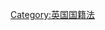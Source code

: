 {{sidebar
| name = 英国国籍和国籍法
| style = border-color:grey;
| title = 英国国籍和国籍法
| image = [[File:Flag of the United Kingdom.svg|40px]]
| headingstyle = background: #E9E9E9;
| class = plainlist

| heading1 = 概述 
| content1 =
* [[英國國籍法]]（{{Link-en|英国国籍法历史|History of British nationality law|历史}}）

| heading2 = [[英國國民]]的种类
| content2 =
* [[英国公民]]
* [[英籍人士]]
* [[英國海外領土公民]]
* [[英國國民（海外）]]
* [[英國海外公民]]
* [[受英國保護人士]]

| heading3 = 参见
| content3 =
* [[英聯邦公民]]
* [[英国护照]]
* [[英國國民（海外）護照]]
* [[英国居留权]]
* [[无限期居留]]
* {{Link-en|本土人身份|Belonger status}}

| heading4 = 国籍法与前殖民地
| content4 = {{hlist|{{Link-en|英国国籍法与爱尔兰|British nationality law and the Republic of Ireland|爱尔兰}} | [[英國國籍法與香港|香港]] | {{Link-en|北美殖民地的国籍法|Nationality law in the American Colonies|北美殖民地}}}}

| heading5 = 相关法律
| content5 =
* {{Link-en|1948年英国国籍法令|British Nationality Act 1948}}
* [[1981年英國國籍法令]]
* {{Link-en|1949年爱尔兰法令|Ireland Act 1949}}
* {{Link-en|1962年英联邦移民法令|Commonwealth Immigrants Act 1962}}
* {{Link-en|1968年英联邦移民法令|Commonwealth Immigrants Act 1968}}
* {{Link-en|1971年移民法令|Immigration Act 1971}}
* {{Link-en|1983年英国国籍（福克兰群岛）法令|British Nationality (Falkland Islands) Act 1983}}
* [[2002年英國海外領土法令]]
}}<noinclude>
[[Category:英国国籍法]]
</noinclude>